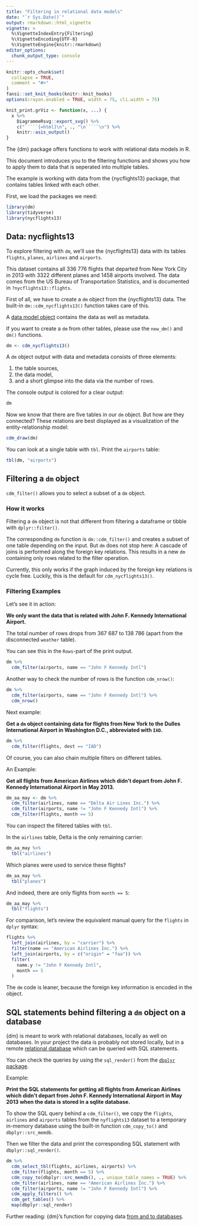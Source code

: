 ```yaml
---
title: "Filtering in relational data models"
date: "`r Sys.Date()`"
output: rmarkdown::html_vignette
vignette: >
  %\VignetteIndexEntry{Filtering}
  %\VignetteEncoding{UTF-8}
  %\VignetteEngine{knitr::rmarkdown}
editor_options:
  chunk_output_type: console
---
```


```r
knitr::opts_chunk$set(
  collapse = TRUE,
  comment = "#>"
)
fansi::set_knit_hooks(knitr::knit_hooks)
options(crayon.enabled = TRUE, width = 75, cli.width = 75)

knit_print.grViz <- function(x, ...) {
  x %>%
    DiagrammeRsvg::export_svg() %>%
    c("`````{=html}\n", ., "\n`````\n") %>%
    knitr::asis_output()
}
```

The {dm} package offers functions to work with relational data models in R.

This document introduces you to the filtering functions and shows you how to apply them to data that is seperated into multiple tables.

The example is working with data from the {nycflights13} package, that contains tables linked with each other.

First, we load the packages we need:

```r
library(dm)
library(tidyverse)
library(nycflights13)
```

## Data: nycflights13

To explore filtering with `dm`, we'll use the {nycflights13} data with its tables `flights`, `planes`, `airlines` and `airports`.

This dataset contains all 336 776 flights that departed from New York City in 2013 with 3322 different planes and 1458 airports involved.
The data comes from the US Bureau of Transportation Statistics, and is documented in `?nycflights13::flights`.

First of all, we have to create a `dm` object from the {nycflights13} data.
The built-in `dm::cdm_nycflights13()` function takes care of this.

A [data model object](https://krlmlr.github.io/dm/articles/dm-class-and-basic-operations.html#class-dm) contains the data as well as metadata.

If you want to create a `dm` from other tables, please use the `new_dm()` and `dm()` functions.

```r
dm <- cdm_nycflights13()
```

A `dm` object output with data and metadata consists of three elements: 

1. the table sources,
2. the data model,
3. and a short glimpse into the data via the number of rows.

The console output is colored for a clear output:

```r
dm
```

Now we know that there are five tables in our `dm` object.
But how are they connected?
These relations are best displayed as a visualization of the entity-relationship model:

```r
cdm_draw(dm)
```

You can look at a single table with `tbl`.
Print the `airports` table:

```r
tbl(dm, "airports")
```

## Filtering a `dm` object {#filter}

`cdm_filter()` allows you to select a subset of a `dm` object.

### How it works

Filtering a `dm` object is not that different from filtering a dataframe or tibble with `dplyr::filter()`.

The corresponding `dm` function is `dm::cdm_filter()` and creates a subset of one table depending on the input.
But `dm` does not stop here: A cascade of joins is performed along the foreign key relations.
This results in a new `dm` containing only rows related to the filter operation.

Currently, this only works if the graph induced by the foreign key relations is cycle free.
Luckily, this is the default for `cdm_nycflights13()`.

### Filtering Examples

Let's see it in action:

**We only want the data that is related with John F. Kennedy International Airport.**

The total number of rows drops from  367 687 to 138 786 (apart from the disconnected `weather` table).

You can see this in the `Rows`-part of the print output.

```r
dm %>% 
  cdm_filter(airports, name == "John F Kennedy Intl")
```

Another way to check the number of rows is the function `cdm_nrow()`:

```r
dm %>%
  cdm_filter(airports, name == "John F Kennedy Intl") %>%
  cdm_nrow()
```

Next example:

**Get a `dm` object containing data for flights from New York to the Dulles International Airport in Washington D.C., abbreviated with `IAD`.**

```r
dm %>% 
  cdm_filter(flights, dest == "IAD")
```

Of course, you can also chain multiple filters on different tables.

An Example:

**Get all flights from American Airlines which didn't depart from John F. Kennedy International Airport in May 2013.**

```r
dm_aa_may <- dm %>%
  cdm_filter(airlines, name == "Delta Air Lines Inc.") %>%
  cdm_filter(airports, name != "John F Kennedy Intl") %>%
  cdm_filter(flights, month == 5)
```

You can inspect the filtered tables with `tbl`.

In the `airlines` table, Delta is the only remaining carrier:

```r
dm_aa_may %>% 
  tbl("airlines")
```

Which planes were used to service these flights?

```r
dm_aa_may %>% 
  tbl("planes")
```

And indeed, there are only flights from `month == 5`:

```r
dm_aa_may %>% 
  tbl("flights")
```

For comparison, let's review the equivalent manual query for the `flights` in `dplyr` syntax:

```r
flights %>%
  left_join(airlines, by = "carrier") %>%
  filter(name == "American Airlines Inc.") %>%
  left_join(airports, by = c("origin" = "faa")) %>%
  filter(
    name.y != "John F Kennedy Intl",
    month == 5
  )
```

The `dm` code is leaner, because the foreign key information is encoded in the object.

## SQL statements behind filtering a `dm` object on a database

{dm} is meant to work with relational databases, locally as well on databases.
In your project the data is probably not stored locally, but in a remote [relational database](https://krlmlr.github.io/dm/articles/dm-introduction-relational-data-models.html#relational-databases) which can be queried with SQL statements.

You can check the queries by using the `sql_render()` from the [`dbplyr` package](https://dbplyr.tidyverse.org/).

Example:

**Print the SQL statements for getting all flights from American Airlines which didn't depart from John F. Kennedy International Airport in May 2013 when the data is stored in a sqlite database.**

To show the SQL query behind a `cdm_filter()`, we copy the `flights`, `airlines` and `airports` tables from the `nyflights13` dataset to a temporary in-memory database using the built-in function `cdm_copy_to()` and `dbplyr::src_memdb`.

Then we filter the data and print the corresponding SQL statement with `dbplyr::sql_render()`.

```r
dm %>%
  cdm_select_tbl(flights, airlines, airports) %>%
  cdm_filter(flights, month == 5) %>% 
  cdm_copy_to(dbplyr::src_memdb(), ., unique_table_names = TRUE) %>% 
  cdm_filter(airlines, name == "American Airlines Inc.") %>%
  cdm_filter(airports, name != "John F Kennedy Intl") %>%
  cdm_apply_filters() %>% 
  cdm_get_tables() %>%
  map(dbplyr::sql_render)
```

Further reading: {dm}'s function for copying data [from and to databases](https://krlmlr.github.io/dm/articles/dm.html#copy).
